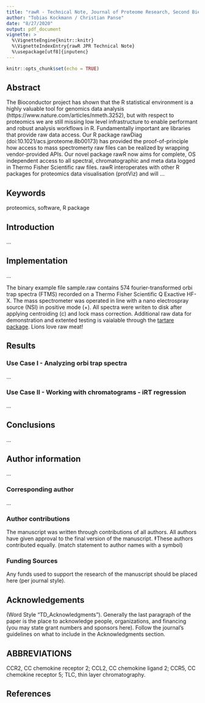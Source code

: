 ```yaml
---
title: "rawR - Technical Note, Journal of Proteome Research, Second Biennial Special Issue on Software Tools and Resources in February 2021"
author: "Tobias Kockmann / Christian Panse"
date: "8/27/2020"
output: pdf_document
vignette: >
  %\VignetteEngine{knitr::knitr}
  %\VignetteIndexEntry{rawR JPR Technical Note}
  %\usepackage[utf8]{inputenc}
---
```



```r
knitr::opts_chunk$set(echo = TRUE)
```

## Abstract

The Bioconductor project has shown that the R statistical environment is a highly valuable tool for genomics data analysis (https://www.nature.com/articles/nmeth.3252), but with respect to proteomics we are still missing low level infrastructure to enable performant and robust analysis workflows in R. Fundamentally important are libraries that provide raw data access. Our R package rawDiag (doi:10.1021/acs.jproteome.8b00173) has provided the proof-of-principle how access to mass spectromerty raw files can be realized by wrapping vendor-provided APIs. Our novel package rawR now aims for complete, OS independent access to all spectral, chromatographic and meta data logged in Thermo Fisher Scientific raw files. rawR interoperates with other R packages for proteomics data visualisation (protViz) and will ...

## Keywords

proteomics, software, R package

## Introduction

...


## Implementation

...

The binary example file sample.raw contains 574 fourier-transformed orbi trap spectra (FTMS) recorded on a Thermo Fisher Scientific Q Exactive HF-X. The mass spectrometer was operated in line with a nano electrospray source (NSI) in positive mode (+). All spectra were writen to disk after applying centroiding (c) and lock mass correction. Additional raw data for demonstration and extented testing is vaialable through the [tartare package](https://bioconductor.org/packages/tartare/). Lions love raw meat!

## Results

### Use Case I - Analyzing orbi trap spectra

...

### Use Case II - Working with chromatograms - iRT regression

...


## Conclusions

...


## Author information

...

### Corresponding author

...

### Author contributions

The manuscript was written through contributions of all authors. All authors have given approval to the final version of the manuscript. ‡These authors contributed equally. (match statement to author names with a symbol)


### Funding Sources
Any funds used to support the research of the manuscript should be placed here (per journal style).


## Acknowledgements

(Word Style “TD_Acknowledgments”). Generally the last paragraph of the paper is the place to acknowledge people, organizations, and financing (you may state grant numbers and sponsors here). Follow the journal’s guidelines on what to include in the Acknowledgments section.


## ABBREVIATIONS
CCR2, CC chemokine receptor 2; CCL2, CC chemokine ligand 2; CCR5, CC chemokine receptor 5; TLC, thin layer chromatography.


## References



